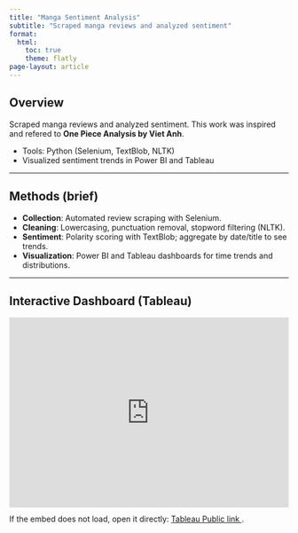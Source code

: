 ```yaml
---
title: "Manga Sentiment Analysis"
subtitle: "Scraped manga reviews and analyzed sentiment"
format:
  html:
    toc: true
    theme: flatly
page-layout: article
---
```


## Overview
Scraped manga reviews and analyzed sentiment. This work was inspired and refered to **One Piece Analysis by Viet Anh**.

- Tools: Python (Selenium, TextBlob, NLTK)
- Visualized sentiment trends in Power BI and Tableau

---

## Methods (brief)
- **Collection**: Automated review scraping with Selenium.
- **Cleaning**: Lowercasing, punctuation removal, stopword filtering (NLTK).
- **Sentiment**: Polarity scoring with TextBlob; aggregate by date/title to see trends.
- **Visualization**: Power BI and Tableau dashboards for time trends and distributions.

---

## Interactive Dashboard (Tableau)

<div class="tableau-wrapper" style="position:relative;padding-bottom:68%;height:0;overflow:hidden;">
  <iframe
    src="https://public.tableau.com/views/mashle_review_analysis/Dashboard1?:showVizHome=no&:embed=true&:toolbar=no"
    style="position:absolute;top:0;left:0;width:100%;height:100%;border:0;"
    frameborder="0"
    scrolling="no"
    allowfullscreen
    title="Manga Sentiment Dashboard">
  </iframe>
</div>

<p style="margin-top:0.75rem;">
  If the embed does not load, open it directly:
  <a href="https://public.tableau.com/app/profile/thi.thanh.hien.bui/viz/mashle_review_analysis/Dashboard1" target="_blank" rel="noopener">
    Tableau Public link
  </a>.
</p>


